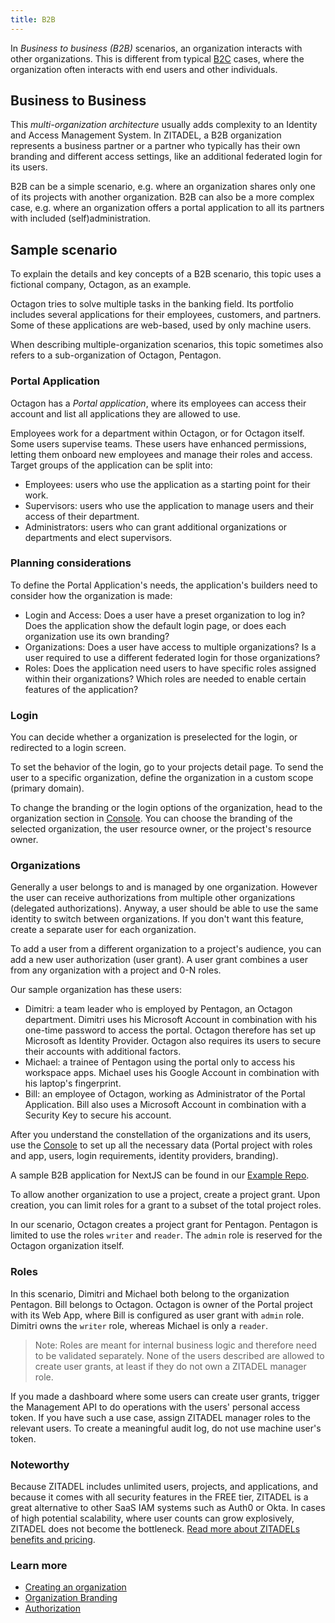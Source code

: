 ```yaml
---
title: B2B
---
```



In _Business to business (B2B)_ scenarios, an organization interacts with other organizations.
This is different from typical [B2C](./b2c) cases, where the organization often interacts with end users and other individuals.

## Business to Business

This *multi-organization architecture* usually adds complexity to an Identity and Access Management System.
In ZITADEL, a B2B organization represents a business partner or a partner who typically has their own branding and different access settings, like an additional federated login for its users.

B2B can be a simple scenario, e.g. where an organization shares only one of its projects with another organization.
B2B can also be a more complex case, e.g. where an organization offers a portal application to all its partners with included (self)administration.

<!-- This guide describes an application  -->
## Sample scenario

To explain the details and key concepts of a B2B scenario, this topic uses a fictional company, Octagon, as an example.

Octagon tries to solve multiple tasks in the banking field.
Its portfolio includes several applications for their employees, customers, and partners.
Some of these applications are web-based, used by only machine users.

When describing multiple-organization scenarios, this topic sometimes also refers to a sub-organization of Octagon, Pentagon.

### Portal Application

Octagon has a *Portal application*, where its employees can access their account and list all applications they are allowed to use.

Employees work for a department within Octagon, or for Octagon itself. 
Some users supervise teams.
These users have enhanced permissions, letting them onboard new employees and manage their roles and access.
Target groups of the application can be split into:
- Employees: users who use the application as a starting point for their work.
- Supervisors: users who use the application to manage users and their access of their department.
- Administrators: users who can grant additional organizations or departments and elect supervisors.

### Planning considerations

To define the Portal Application's needs, the application's builders need to consider how the organization is made:

- Login and Access: Does a user have a preset organization to log in?
  Does the application show the default login page, or does each organization use its own branding?
- Organizations: Does a user have access to multiple organizations?
  Is a user required to use a different federated login for those organizations?
- Roles: Does the application need users to have specific roles assigned within their organizations?
  Which roles are needed to enable certain features of the application?

### Login

You can decide whether a organization is preselected for the login, or redirected to a login screen.

To set the behavior of the login, go to your projects detail page.
To send the user to a specific organization, define the organization in a custom scope (primary domain).

To change the branding or the login options of the organization, head to the organization section in [Console](https://console.zitadel.ch/org). 
You can choose the branding of the selected organization, the user resource owner, or the project's resource owner.

### Organizations

Generally a user belongs to and is managed by one organization.
However the user can receive authorizations from multiple other organizations (delegated authorizations).
Anyway, a user should be able to use the same identity to switch between organizations.
If you don't want this feature, create a separate user for each organization.

To add a user from a different organization to a project's audience, you can add a new user authorization (user grant).
A user grant combines a user from any organization with a project and 0-N roles.

Our sample organization has these users:

- Dimitri: a team leader who is employed by Pentagon, an Octagon department.
  Dimitri uses his Microsoft Account in combination with his one-time password to access the portal.
  Octagon therefore has set up Microsoft as Identity Provider.
  Octagon also requires its users to secure their accounts with additional factors.
- Michael: a trainee of Pentagon using the portal only to access his workspace apps.
  Michael uses his Google Account in combination with his laptop's fingerprint.
- Bill: an employee of Octagon, working as Administrator of the Portal Application.
  Bill also uses a Microsoft Account in combination with a Security Key to secure his account.

After you understand the constellation of the organizations and its users, use the
[Console](https://console.zitadel.ch/org) to set up all the necessary data (Portal project with roles and app, users, login requirements, identity providers, branding).

A sample B2B application for NextJS can be found in our [Example Repo](https://github.com/caos/zitadel-examples).

To allow another organization to use a project, create a project grant. Upon creation, you can limit roles for a grant to a subset of the total project roles.

In our scenario, Octagon creates a project grant for Pentagon.
Pentagon is limited to use the roles `writer` and `reader`.
The `admin` role is reserved for the Octagon organization itself.

<B2B></B2B>

### Roles

In this scenario, Dimitri and Michael both belong to the organization Pentagon.
Bill belongs to Octagon.
Octagon is owner of the Portal project with its Web App, where Bill is configured as user grant with `admin` role.
Dimitri owns the `writer` role, whereas Michael is only a `reader`.

> Note: Roles are meant for internal business logic and therefore need to be validated separately. None of the users described are allowed to create user grants, at least if they do not own a ZITADEL manager role.

If you made a dashboard where some users can create user grants, trigger the Management API to do operations with the users' personal access token.
If you have such a use case, assign ZITADEL manager roles to the relevant users.
To create a meaningful audit log, do not use machine user's token.

### Noteworthy

Because ZITADEL includes unlimited users, projects, and applications, and because it comes with all security features in the FREE tier, ZITADEL is a great alternative to other SaaS IAM systems such as Auth0 or Okta.
In cases of high potential scalability, where user counts can grow explosively, ZITADEL does not become the bottleneck.
[Read more about ZITADELs benefits and pricing](https://zitadel.ch/pricing).

### Learn more

- [Creating an organization](../basics/organizations#exercise---create-a-new-organization)
- [Organization Branding](../customization/branding)
- [Authorization](../authorization/oauth-recommended-flows)
